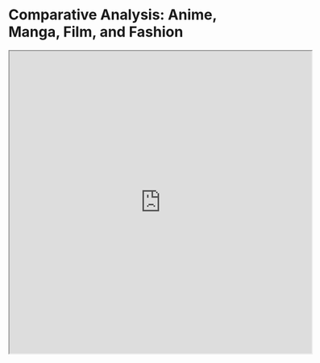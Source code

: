 
# Comparative Analysis: Anime, Manga, Film, and Fashion

<iframe src="https://embed.tidal.com/playlists/e38706f1-b2bc-43c7-92db-0ce27c44b199" width="600" height="600" allow="encrypted-media" sandbox="allow-same-origin allow-scripts allow-forms allow-popups" title="TIDAL Embed Player" />

<div className="flex flex-wrap justify-center gap-8 my-8">

<AnimeDisplay 
    coverImage="https://i.postimg.cc/pV3pxkz2/sousou-no-frieren.jpg"
    title="Frieren: Beyond Journey’s End"
    studio="Madhouse"
    director="Kazuya Iwata"
    year={2023}
    episodes={24}
    genre="Fantasy/Adventure"
  />
  
<MangaDisplay 
    coverImage="https://i.postimg.cc/7P5fpjCs/classroom-of-the-elite.jpg"
    title="Classroom of the Elite"
    author="Shougo Kinugasa"
    publisher="Media Factory"
    yearStarted={2015}
    volumes={12} 
    genre="Psychological/Thriller"
  />

  
<MovieDisplay 
    coverImage="https://i.postimg.cc/vDRRj41s/girl-interrupted.png"
    title="Girl, Interrupted"
    director="James Mangold"
    year={1999}
    genre="Drama"
    runtime={127}
  />
</div>

## Introduction

Storytelling takes many forms across different media. In this analysis, I'll explore how narrative techniques, visual language, and thematic elements differ between anime, manga, and live-action film. Each medium offers unique strengths and limitations that shape how stories are told and experienced.

## Narrative Structure

Anime series like "Spirited Away" often employ dreamlike pacing and visual metaphors that would be difficult to achieve in live-action. The animated format allows for seamless transitions between reality and fantasy, making it ideal for stories that blur these boundaries.

Manga such as "Berserk" utilizes the unique aspects of the comic medium - panel layouts, page turns, and reader-controlled pacing - to create tension and immersion. The black and white art style of most manga focuses attention on line work and composition rather than color.

Films like "Parasite" rely on cinematography, editing, and performance to convey meaning. The camera becomes the storyteller's primary tool, with framing and movement creating subtext that complements the dialogue.

## Visual Language

Each medium has developed its own visual shorthand:

- Anime often uses exaggerated expressions and symbolic imagery to convey emotion
- Manga employs speed lines, symbolic backgrounds, and stylized text to represent action and feeling
- Film depends on lighting, color grading, and composition to establish mood and guide viewer attention

## Cultural Context

These works also reflect their cultural origins. Japanese anime and manga often incorporate Shinto and Buddhist concepts, while Korean cinema like "Parasite" frequently addresses class divisions and social hierarchies. Understanding these contexts enriches our appreciation of these stories.

## Fashion as Narrative

<div className="flex flex-wrap justify-center gap-8 my-8">
  <HauteCouture 
    image="/placeholder.svg?height=360&width=240"
    collectionName="Autumn Whispers"
    designer="Miuccia Prada"
    fashionHouse="Prada"
    year={2023}
    season="Fall/Winter"
    theme="Urban Minimalism"
  />
  
  <HauteCoutureCollection 
    images={[
      "/placeholder.svg?height=360&width=240",
      "/placeholder.svg?height=360&width=240",
      "/placeholder.svg?height=360&width=240"
    ]}
    collectionName="Ethereal Dreams"
    designer="Maria Grazia Chiuri"
    fashionHouse="Dior"
    year={2024}
    season="Spring/Summer"
    theme="Mythological Femininity"
  />
</div>

Fashion, like other art forms, tells stories through its visual language. Haute couture collections present narratives through fabric, silhouette, and presentation. Designers like Miuccia Prada create cohesive stories that reflect cultural moments and artistic movements.

The runway presentation itself becomes a form of theater, with models, music, and set design all contributing to the overall experience. Collections like Dior's "Ethereal Dreams" create immersive worlds that transport viewers into the designer's vision.

## Conclusion

While the fundamental elements of storytelling remain consistent across media, each format offers unique tools for creators. By studying these differences, we gain a deeper appreciation for the craft of narrative in all its forms.



## Manga Panels as Narrative Elements

Manga panels serve as the fundamental building blocks of visual storytelling in Japanese comics. The composition, framing, and sequence of these panels create rhythm and pacing that guide the reader's experience.

    <div className="flex flex-wrap justify-center gap-8 my-8 w-full max-w-7xl">
    <MangaPanelDisplay 
        image="https://i.postimg.cc/9Q40DQqH/08cb00b8dc47880d0be02a793c77baff.jpg"
        mangaTitle="Vagabond"
        pageName="Duel at Dawn"
        layout="vertical"
        artist="Takehiko Inoue"
        chapter="Chapter 42"
        className="mx-auto"
    />

  
  <MangaPanelDisplayCollection 
    panels={[
      { image: "https://i.postimg.cc/9Q40DQqH/08cb00b8dc47880d0be02a793c77baff.jpg", pageName: "The Encounter" },
      { image: "https://i.postimg.cc/9Q40DQqH/08cb00b8dc47880d0be02a793c77baff.jpg", pageName: "The Challenge" },
      { image: "https://i.postimg.cc/9Q40DQqH/08cb00b8dc47880d0be02a793c77baff.jpg", pageName: "The Resolution" }
    ]}
    mangaTitle="Blade of the Immortal"
    layout="vertical"
    artist="Hiroaki Samura"
    chapter="Chapter 23"
    className="mx-auto"
  />
</div>

<div className="flex flex-wrap justify-center gap-8 my-8 w-full">
  <MangaPanelDisplay 
    image="https://i.postimg.cc/YCJ9YB1G/3ec1e-16908923074171-1920.webp"
    mangaTitle="Akira"
    pageName="Neo-Tokyo Explosion"
    layout="horizontal"
    artist="Katsuhiro Otomo"
    chapter="Chapter 17"
    className="mx-auto"
  />
  
  <MangaPanelDisplayCollection 
    panels={[
      { image: "https://i.postimg.cc/YCJ9YB1G/3ec1e-16908923074171-1920.webp", pageName: "1" },
      { image: "https://i.postimg.cc/YCJ9YB1G/3ec1e-16908923074171-1920.webp", pageName: "The Transformation" },
      { image: "https://i.postimg.cc/YCJ9YB1G/3ec1e-16908923074171-1920.webp", pageName: "The Aftermath" }
    ]}
    mangaTitle="Jujutsu Kaisen"
    layout="horizontal"
    artist="Gege Akutami"
    chapter="Chapter 31, Inhuman Makyo Shinjuku Showdown, Part 1"
    className="mx-auto"
  />
</div>

Unlike Western comics, manga is traditionally read from right to left, creating a unique flow that influences how artists compose their panels. Vertical panels often emphasize character emotions or dramatic moments, while horizontal panels are used to establish settings or convey action sequences.

The negative space between panels, known as "gutters," plays a crucial role in manga storytelling. These spaces invite readers to mentally connect the images, becoming active participants in constructing the narrative.

## Conclusion

While the fundamental elements of storytelling remain consistent across media, each format offers unique tools for creators. By studying these differences, we gain a deeper appreciation for the craft of narrative in all its forms.



    {/* Component section - completely breaks out of the page layout */}
    <div className="w-screen relative left-1/2 right-1/2 -mx-[50vw] my-12 py-12" data-no-preview="true">
    <div className="post-component px-4 md:px-8 max-w-4xl mx-auto">
        <div className="grid grid-cols-2 md:grid-cols-3 lg:grid-cols-4 gap-6">
        {booksData.books.map((book) => (
            <div className="individual-book-card-wrapper" key={book.isbn}>
            <BookCard isbn={book.isbn} />
            </div>
        ))}
        </div>
    </div>
    </div>

# Architecture Components for Architectural Reviews

<div className="flex flex-wrap justify-center gap-8 my-8 w-full">
  <Chateau 
    image="https://i.postimg.cc/vHBcYSHj/Ch-teau-de-Ferri-res.jpg"
    estateName="Château de Versailles"
    view="Hall of Mirrors"
    location="Versailles, France"
    datePeriod="1631-1715"
    architect="Louis Le Vau, Jules Hardouin-Mansart"
    patron="Louis XIV"
    style="French Baroque"
    className="mx-auto"
  />
  
  <ChateauCollection 
    images={[
      { image: "/placeholder.svg?height=360&width=640", view: "Gardens" },
      { image: "/placeholder.svg?height=360&width=640", view: "Grand Trianon" },
      { image: "/placeholder.svg?height=360&width=640", view: "Royal Chapel" }
    ]}
    estateName="Château de Chambord"
    location="Loire Valley, France"
    datePeriod="1519-1547"
    architect="Domenico da Cortona"
    patron="Francis I"
    style="French Renaissance"
    className="mx-auto"
  />
</div>

# Components for a person & company

<div className="flex flex-wrap justify-center gap-8 my-8 w-full">
  <Human 
    image="https://upload.wikimedia.org/wikipedia/commons/thumb/c/c8/Marie_Curie_c._1920s.jpg/250px-Marie_Curie_c._1920s.jpg"
    fullName="Marie Curie"
    birthDate="November 7, 1867"
    deathDate="July 4, 1934"
    profession="Physicist and Chemist"
    nationality="Polish-French"
    achievements={[
      "First woman to win a Nobel Prize",
      "Only person to win Nobel Prizes in multiple scientific fields",
      "Discovery of the elements polonium and radium",
      "Development of theory of radioactivity"
    ]}
    className="mx-auto"
  />
  
  <Company 
    logo="https://upload.wikimedia.org/wikipedia/en/thumb/a/ae/CERN_logo.svg/1200px-CERN_logo.svg.png"
    name="CERN"
    foundedYear={1954}
    headquarters="Geneva, Switzerland"
    industry="Scientific Research"
    ceo="Fabiola Gianotti"
    tagline="Accelerating science"
    employees={2500}
    className="mx-auto"
  />
</div>